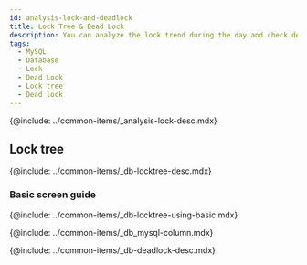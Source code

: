 ```yaml
---
id: analysis-lock-and-deadlock
title: Lock Tree & Dead Lock
description: You can analyze the lock trend during the day and check deadlocked queries.
tags:
  - MySQL
  - Database
  - Lock
  - Dead Lock
  - Lock tree
  - Dead lock
---
```



<Note product='MySQL' link='../mysql-v1/analysis-lock-and-deadlock' />

<!-- Overview -->

{@include: ../common-items/_analysis-lock-desc.mdx}

## Lock tree

{@include: ../common-items/_db-locktree-desc.mdx} 

### Basic screen guide

{@include: ../common-items/_db-locktree-using-basic.mdx}  

<!-- Lock Tree column information -->

{@include: ../common-items/_db_mysql-column.mdx}

<!-- Dead Lock -->

{@include: ../common-items/_db-deadlock-desc.mdx}  
